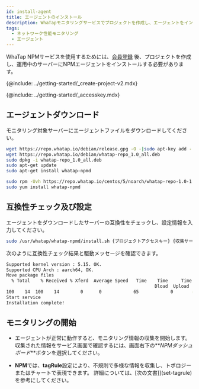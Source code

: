 ```yaml
---
id: install-agent
title: エージェントのインストール
description: WhaTapモニタリングサービスでプロジェクトを作成し、エージェントをインストールするプロセスについて案内します。
tags:
  - ネットワーク性能モニタリング
  - エージェント
---
```


WhaTap NPMサービスを使用するためには、[会員登録](https://www.whatap.io/ko/signup/) 後、プロジェクトを作成し、運用中のサーバーにNPMエージェントをインストールする必要があります。

{@include: ../getting-started/_create-project-v2.mdx}

{@include: ../getting-started/_accesskey.mdx} 

## エージェントダウンロード

モニタリング対象サーバーにエージェントファイルをダウンロードしてください。

<Tabs groupId="os">
<TabItem value="ubuntu" label="Ubuntu">

```bash
wget https://repo.whatap.io/debian/release.gpg -O -|sudo apt-key add -
wget https://repo.whatap.io/debian/whatap-repo_1.0_all.deb
sudo dpkg -i whatap-repo_1.0_all.deb
sudo apt-get update
sudo apt-get install whatap-npmd
```

</TabItem>
<TabItem value="centos" label="CentOS">

```bash
sudo rpm -Uvh https://repo.whatap.io/centos/5/noarch/whatap-repo-1.0-1.noarch.rpm
sudo yum install whatap-npmd
```

</TabItem>
</Tabs>

## 互換性チェック及び設定

エージェントをダウンロードしたサーバーの互換性をチェックし、設定情報を入力してください。

```bash
sudo /usr/whatap/whatap-npmd/install.sh {プロジェクトアクセスキー} {収集サーバーIPアドレス}
```

次のように互換性チェック結果と駆動メッセージを確認できます。

```bash
Supported kernel version : 5.15. OK.
Supported CPU Arch : aarch64, OK.
Move package files
  % Total    % Received % Xferd  Average Speed   Time    Time     Time  Current
                                                        Dload  Upload     Total   Spent    Left     Speed
100    14  100    14        0      0            65            0       --:--:-- --:--:-- --:--:--        65
Start service
Installation complete!
```

## モニタリングの開始

-   エージェントが正常に動作すると、モニタリング情報の収集を開始します。 収集された情報をサービス画面で確認するには、画面右下の**_NPMダッシュボード_**ボタンを選択してください。

-   **NPM**では、**tagRule**設定により、不規則で多様な情報を収集し、トポロジーまたはチャートで表現できます。 詳細については、[次の文書]](set-tagrule)を参考にしてください。
